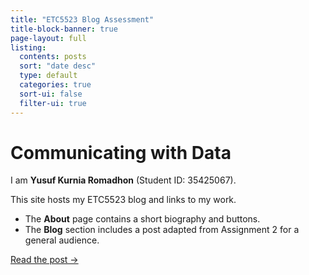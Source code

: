 ```yaml
---
title: "ETC5523 Blog Assessment"
title-block-banner: true
page-layout: full
listing:
  contents: posts
  sort: "date desc"
  type: default
  categories: true
  sort-ui: false
  filter-ui: true
---
```


# Communicating with Data

I am **Yusuf Kurnia Romadhon** (Student ID: 35425067). 

This site hosts my ETC5523 blog and links to my work.

- The **About** page contains a short biography and buttons.
- The **Blog** section includes a post adapted from Assignment 2 for a general audience.

[Read the post →](posts/hai-germany.qmd){.btn .btn-primary}



